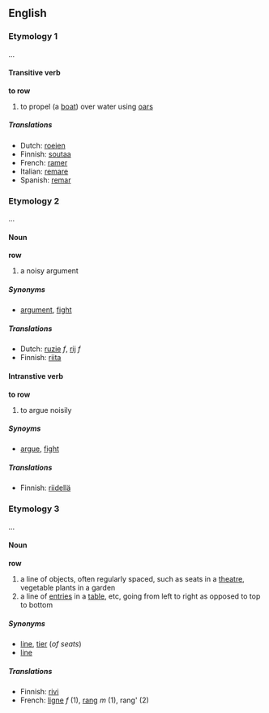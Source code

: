 ==English==
===Etymology 1===

...

====Transitive verb====
'''to row'''

# to propel (a [[boat]]) over water using [[oars]]

=====Translations=====
*Dutch: [[roeien]]
*Finnish: [[soutaa]]
*French: [[ramer]]
*Italian: [[remare]]
*Spanish: [[remar]]

===Etymology 2===

...

====Noun====
'''row'''

# a noisy argument

=====Synonyms=====
*[[argument]], [[fight]]

=====Translations=====
*Dutch: [[ruzie]] ''f'', [[rij]] ''f''
*Finnish: [[riita]]

====Intranstive verb====
'''to row'''

# to argue noisily

=====Synoyms=====
*[[argue]], [[fight]]

=====Translations=====
*Finnish: [[riidellä]]

===Etymology 3===

...

====Noun====
'''row'''

# a line of objects, often regularly spaced, such as seats in a [[theatre]], vegetable plants in a garden
# a line of [[entry|entries]] in a [[table]], etc, going from left to right as opposed to top to bottom

=====Synonyms=====
*[[line]], [[tier]] (''of seats'')
*[[line]]

=====Translations=====
*Finnish: [[rivi]]
*French: [[ligne]] ''f'' (1), [[rang#French|rang]] ''m'' (1), rang' (2)